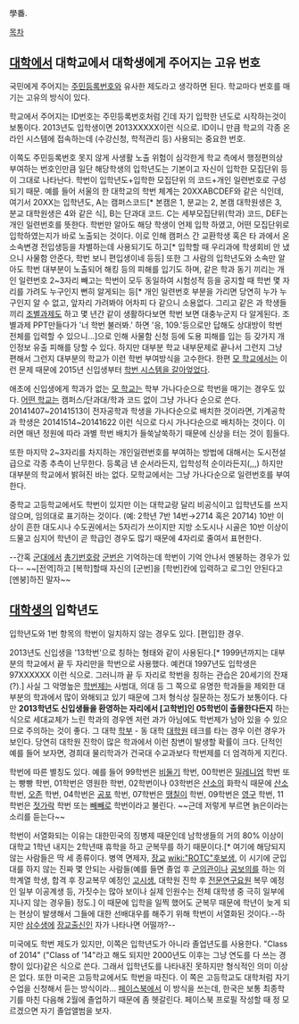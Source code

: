 學番. 

[[목차]]

== [[대학]]에서 대학교에서 대학생에게 주어지는 고유 번호 ==
국민에게 주어지는 [[주민등록번호]]와 유사한 제도라고 생각하면 된다. 학교마다 번호를 매기는 고유의 방식이 있다.

학교에서 주어지는 ID번호는 주민등록번호처럼 긴데 자기 입학한 년도로 시작하는것이 보통이다. 2013년도 입학생이면 2013XXXXX이런 식으로. ID이니 만큼 학교의 각종 온라인 시스템에 접속하는데 (수강신청, 학적관리 등) 사용되는 중요한 번호. 

이쪽도 주민등록번호 못지 않게 사생활 노출 위험이 심각한게 학교 측에서 행정편의상 부여하는 번호인만큼 일단 해당학생의 입학년도는 기본이고 자신이 입학한 모집단위 등이 그대로 나타난다. 학번이 입학년도+입학한 모집단위 의 코드+개인 일련번호로 구성되기 때문. 예를 들어 서울의 한 대학교의 학번 체계는 20XXABCDEF와 같은 식인데, 여기서 20XX는 입학년도, A는 캠퍼스코드[* 본캠은 1, 분교는 2, 본캠 대학원생은 3, 분교 대학원생은 4와 같은 식], B는 단과대 코드. C는 세부모집단위(학과) 코드, DEF는 개인 일련번호를 뜻한다. 학번만 알아도 해당 학생이 언제 입학 하였고, 어떤 모집단위로 입학하였는지가 바로 노출되는 것이다. 이로 인해 캠퍼스 간 교환학생 혹은 타 과에서 온 소속변경 전입생등을 차별하는데 사용되기도 하고[* 입학할 때 우리과에 학생회비 안 냈으니 사물함 안준다, 학번 보니 편입생이네 등등] 또한 그 사람의 입학년도와 소속만 알아도 학번 대부분이 노출되어 해킹 등의 피해를 입기도 하며, 같은 학과 동기 끼리는 개인 일련번호 2~3자리 빼고는 학번이 모두 동일하여 시험성적 등을 공지할 때 학번 몇 자리를 가려도 누구인지 뻔히 알게되는 등[* 개인 일련번호 부분을 가리면 당연히 누가 누구인지 알 수 없고, 앞자리 가려봐야 어차피 다 같으니 소용없다. 그리고 같은 과 학생들 끼리 [[조별과제]]도 하고 몇 년간 같이 생활하다보면 학번 보면 대충누군지 다 알게된다. 조별과제 PPT만들다가 '너 학번 불러봐.' 하면 '응, 109.'등으로만 답해도 상대방이 학번 전체를 입력할 수 있으니...]으로 인해 사물함 신청 등에 도용 피해를 입는 등 갖가지 개인정보 유출 피해를 당할 수 있다. 하지만 대부분 학교 내부문제로 끝나서 그런지 그냥 편해서 그런지 대부분의 학교가 이런 학번 부여방식을 고수한다. 한편 [[경북대학교|모 학교]]에서는 이런 문제 때문에 2015년 신입생부터 [http://www.knun.net/news/article.html?no=17267 학번 시스템을 갈아엎었다].

애초에 신입생에게 학과가 없는 [[카이스트|모 학교]]는 학부 가나다순으로 학번을 매기는 경우도 있다. [[서강대학교|어떤 학교]]는 캠퍼스/단과대/학과 코드 없이 그냥 가나다 순으로 쓴다. 20141407~20141513이 전자공학과 학생을 가나다순으로 배치한 것이라면, 기계공학과 학생은 20141514~20141622 이런 식으로 다시 가나다순으로 배치하는 것이다. 이러면 매년 정원에 따라 과별 학번 배치가 들쑥날쑥하기 때문에 신상을 터는 것이 힘들다.

또한 마지막 2~3자리를 차지하는 개인일련번호를 부여하는 방법에 대해서는 도시전설 급으로 각종 추측이 난무한다. 등록금 낸 순서라든지, 입학성적 순이라든지(,,,) 하지만 대부분의 학교에서 밝혀진 바는 없다. 모학교에서는 그냥 가나다순으로 일련번호를 부여한다.

중학교 고등학교에서도 학번이 있지만 이는 대학교랑 달리 비공식이고 입학년도를 쓰지 않으며, 임의대로 표기하는 것이다. (예: 2학년 7반 14번→2714 혹은 20714) 10반 이상이 흔한 대도시나 수도권에서는 5자리가 쓰이지만 지방 소도시나 시골은 10반 이상이 드물고 심지어 학년이 곧 학급인 경우도 많기 때문에 4자리로 줄여서 표현한다.

--간혹 [[군대]]에서 [[총기번호]]랑 [[군번]]은 기억하는데 학번이 기억 안나서 멘붕하는 경우가 있다--
~~[전역]하고 [복학]할때 자신의 [군번]을 [학번]칸에 입력하고 로그인 안된다고 [멘붕]하진 말자~~
== [[대학생]]의 입학년도 ==
입학년도와 1번 항목의 학번이 일치하지 않는 경우도 있다. [편입]한 경우.

2013년도 신입생을 '13학번'으로 칭하는 형태와 같이 사용된다.[* 1999년까지는 대부분의 학교에서 끝 두 자리만을 학번으로 사용했다. 예컨대 1997년도 입학생은 97XXXXXX 이런 식으로. 그러니까 끝 두 자리로 학번을 칭하는 관습은 20세기의 잔재(?).] 사실 그 악명높은 [[학번제]]는 사범대, 의대 등 그 쪽으로 유명한 학과들을 제외한 대부분의 학과에서 많이 와해되고 있기 때문에 그저 형식상 질문하는 정도가 보통이다. 다만 '''2013학년도 신입생들을 환영하는 자리에서 [고학번]인 05학번이 출몰한다든지''' 하는 식으로 세대교체가 느린 학과의 경우엔 저런 과가 아님에도 학번제가 남아 있을 수 있으므로 주의하는 것이 좋다. 그 대학 [[학부]] - 동 대학 [[대학원]] 테크를 타는 경우 이런 경우가 보인다. 당연히 대학원 진학이 많은 학과에서 이런 참변이 발생할 확률이 크다. 단적인 예를 들어 보자면, 경희대 물리학과가 건국대 수교과보다 학번제를 더 엄격하게 지킨다. 

학번에 따른 별칭도 있다. 예를 들어 99학번은 [[비둘기]] 학번, 00학번은 [[밀레니엄]] 학번 또는 빵빵 학번, 01학번은 영원한 학번, 02학번이나 03학번은 [[산소]]의 화학식 때문에 [[산소]] 학번, [[오존]] 학번, 04학번은 [[공포]] 학번, 07학번은 [[땡칠이]] 학번, 09학번은 [[영구]] 학번, 11학번은 [[젓가락]] 학번 또는 [[빼빼로]] 학번이라고 불린다. ~~근데 저렇게 부르면 늙은이라는 소리를 듣는다~~

학번이 서열화되는 이유는 대한민국의 징병제 때문인데 남학생들의 거의 80% 이상이 대학교 1학년 내지는 2학년때 휴학을 하고 군복무를 하기 때문이다.[* 여기에 해당되지 않는 사람들은 딱 세 종류이다. 병역 면제자, [[장교]] [[wiki:"ROTC"후보생]], 이 시기에 군입대를 하지 않는 진짜 몇 안되는 사람들(예를 들면 졸업 후 [[군의관]]이나 [[공보의]]를 하는 의학계열 학생, 합격 후 장교복무 예정인 [[고시]]생, 대학원 진학 후 [[전문연구요원]] 복무 예정인 일부 이공계생 등, 가짓수는 많아 보이나 실제 인원수는 전체 대학생 중 극히 일부에 지나지 않는 경우들) 정도.] 이 때문에 입학을 일찍 했어도 군복무 때문에 학년이 늦게 되는 현상이 발생해서 그들에 대한 선배대우를 해주기 위해 학번이 서열화된 것이다.--하지만 [[삼수생]]에 [[장교]]출신인 자가 나타나면 어떨까?--

미국에도 학번 제도가 있지만, 이쪽은 입학년도가 아니라 졸업년도를 사용한다. "Class of 2014" ("Class of '14"라고 해도 되지만 2000년도 이후는 그냥 연도를 다 쓰는 경향이 있다)같은 식으로 쓴다. 그래서 입학년도를 나타내진 못하지만 형식적인 의미 이상은 없다. 또한 미국은 고등학교에서도 학번을 따진다. 이 쪽은 고등학교도 대학처럼 자기 수업을 신청해서 듣는 방식이라... [[페이스북]]에서 이 방식을 쓰는데, 한국은 보통 최종학기를 마친 다음해 2월에 졸업하기 때문에 좀 헷갈린다. 페이스북 프로필 작성할 때 정 모르겠으면 자기 졸업앨범을 보자.
